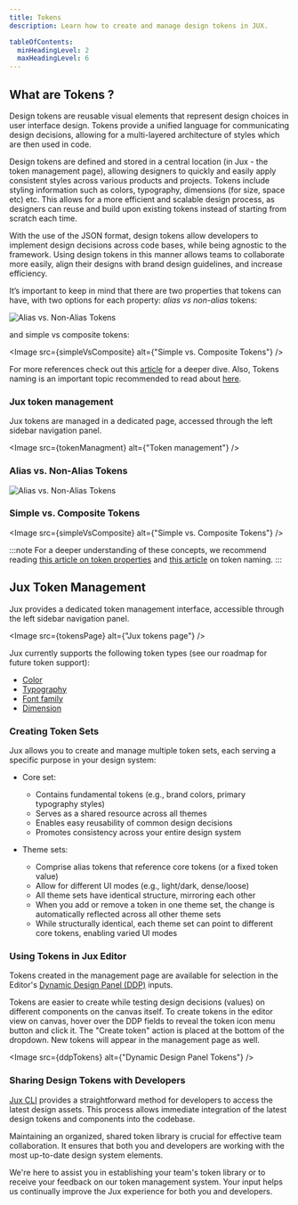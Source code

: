 ```yaml
---
title: Tokens
description: Learn how to create and manage design tokens in JUX.

tableOfContents:
  minHeadingLevel: 2
  maxHeadingLevel: 6
---
```


## What are Tokens ?

Design tokens are reusable visual elements that represent design choices in user interface design. Tokens provide a unified language for communicating design decisions, allowing for a multi-layered architecture of styles which are then used in code.

Design tokens are defined and stored in a central location (in Jux - the token management page), allowing designers to quickly and easily apply consistent styles across various products and projects. Tokens include styling information such as colors, typography, dimensions (for size, space etc) etc. This allows for a more efficient and scalable design process, as designers can reuse and build upon existing tokens instead of starting from scratch each time.

With the use of the JSON format, design tokens allow developers to implement design decisions across code bases, while being agnostic to the framework. Using design tokens in this manner allows teams to collaborate more easily, align their designs with brand design guidelines, and increase efficiency.

It’s important to keep in mind that there are two properties that tokens can have, with two options for each property: *alias vs non-alias* tokens:

<Image src={nonAlias} alt="Alias vs. Non-Alias Tokens" />

and simple vs composite tokens:

<Image src={simpleVsComposite} alt={"Simple vs. Composite Tokens"} />

For more references check out this [article](https://blog.jux.io/cp/135867686) for a deeper dive. Also, Tokens naming is an important topic recommended to read about [here](https://medium.com/eightshapes-llc/naming-tokens-in-design-systems-9e86c7444676).

### Jux token management 

Jux tokens are managed in a dedicated page, accessed through the left sidebar navigation panel.

<Image src={tokenManagment} alt={"Token management"} />




### Alias vs. Non-Alias Tokens

<Image src={nonAlias} alt="Alias vs. Non-Alias Tokens" />

### Simple vs. Composite Tokens

<Image src={simpleVsComposite} alt={"Simple vs. Composite Tokens"} />

:::note
For a deeper understanding of these concepts, we recommend reading [this article on token properties](https://blog.jux.io/cp/135867686) and [this article](https://medium.com/eightshapes-llc/naming-tokens-in-design-systems-9e86c7444676) on token naming.
:::

## Jux Token Management

Jux provides a dedicated token management interface, accessible through the left sidebar navigation panel.

<Image src={tokensPage} alt={"Jux tokens page"} />

Jux currently supports the following token types (see our roadmap for future token support):

- [Color](/editor/tokens/color)
- [Typography](/editor/tokens/typography)
- [Font family](/editor/tokens/font-family)
- [Dimension](/editor/tokens/dimension)

### Creating Token Sets

Jux allows you to create and manage multiple token sets, each serving a specific purpose in your design system:

- Core set:
  - Contains fundamental tokens (e.g., brand colors, primary typography styles)
  - Serves as a shared resource across all themes
  - Enables easy reusability of common design decisions
  - Promotes consistency across your entire design system


- Theme sets:
  - Comprise alias tokens that reference core tokens (or a fixed token value)
  - Allow for different UI modes (e.g., light/dark, dense/loose)
  - All theme sets have identical structure, mirroring each other
  - When you add or remove a token in one theme set, the change is automatically reflected across all other theme sets
  - While structurally identical, each theme set can point to different core tokens, enabling varied UI modes

### Using Tokens in Jux Editor

Tokens created in the management page are available for selection in the Editor's [Dynamic Design Panel (DDP)](/editor/dynamic-design-panel) inputs.

Tokens are easier to create while testing design decisions (values) on different components on the canvas itself. To create tokens in the editor view on canvas, hover over the DDP fields to reveal the token icon menu button and click it. The "Create token" action is placed at the bottom of the dropdown. New tokens will appear in the management page as well.

<Image src={ddpTokens} alt={"Dynamic Design Panel Tokens"} />

### Sharing Design Tokens with Developers

[Jux CLI](/developers/jux-editor) provides a straightforward method for developers to access the latest design assets. This process allows immediate integration of the latest design tokens and components into the codebase.

Maintaining an organized, shared token library is crucial for effective team collaboration. It ensures that both you and developers are working with the most up-to-date design system elements.

We're here to assist you in establishing your team's token library or to receive your feedback on our token management system. Your input helps us continually improve the Jux experience for both you and developers.